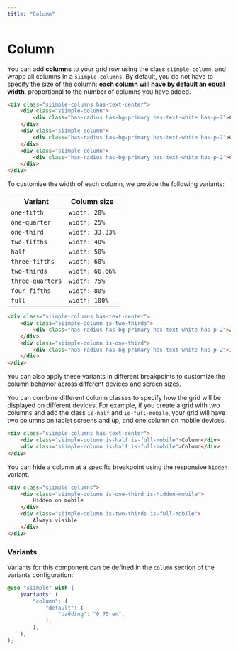 ```yaml
---
title: "Column"
--- 
```


# Column

You can add **columns** to your grid row using the class `siimple-column`, and wrapp all columns in a `siimple-columns`. By default, you do not have to specify the size of the column: **each column will have by default an equal width**, proportional to the number of columns you have added.

```html live=true
<div class="siimple-columns has-text-center">
    <div class="siimple-column">
        <div class="has-radius has-bg-primary has-text-white has-p-2">Column 1</div>
    </div>
    <div class="siimple-column">
        <div class="has-radius has-bg-primary has-text-white has-p-2">Column 2</div>
    </div>
    <div class="siimple-column">
        <div class="has-radius has-bg-primary has-text-white has-p-2">Column 3</div>
    </div>
</div>
```

To customize the width of each column, we provide the following variants:

| Variant | Column size |
|---------|-------------|
| `one-fifth` | `width: 20%` |
| `one-quarter` | `width: 25%` |
| `one-third` | `width: 33.33%` |
| `two-fifths` | `width: 40%` |
| `half` | `width: 50%` |
| `three-fifths` | `width: 60%` |
| `two-thirds` | `width: 66.66%` |
| `three-quarters` | `width: 75%` |
| `four-fifths` | `width: 80%` |
| `full` | `width: 100%` |


```html live=true
<div class="siimple-columns has-text-center">
    <div class="siimple-column is-two-thirds">
        <div class="has-radius has-bg-primary has-text-white has-p-2">2/3</div>
    </div>
    <div class="siimple-column is-one-third">
        <div class="has-radius has-bg-primary has-text-white has-p-2">1/3</div>
    </div>
</div>
```

You can also apply these variants in different breakpoints to customize the column behavior across different devices and screen sizes.

You can combine different column classes to specify how the grid will be displayed on different devices. For example, if you create a grid with two columns and add the class `is-half` and `is-full-mobile`, your grid will have two columns on tablet screens and up, and one column on mobile devices.

```html
<div class="siimple-columns has-text-center">
    <div class="siimple-column is-half is-full-mobile">Column</div>
    <div class="siimple-column is-half is-full-mobile">Column</div>
</div>
```

You can hide a column at a specific breakpoint using the responsive `hidden` variant.

```html
<div class="siimple-columns">
    <div class="siimple-column is-one-third is-hidden-mobile">
        Hidden on mobile
    </div>
    <div class="siimple-column is-two-thirds is-full-mobile">
        Always visible
    </div>
</div>
```


### Variants

Variants for this component can be defined in the `column` section of the variants configuration:

```scss
@use "siimple" with (
    $variants: (
        "column": (
            "default": (
                "padding": "0.75rem",
            ),
        ),
    ),
);
```
